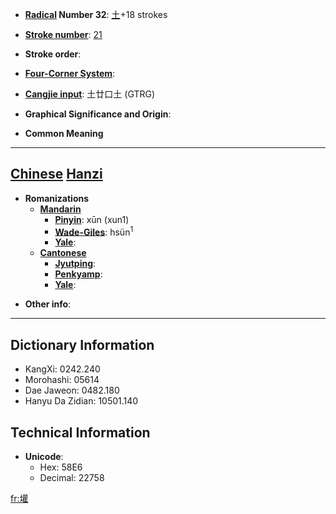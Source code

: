 * '''[[Wiktionary:Chinese radical index| Radical]] Number 32''': [[Wiktionary:Chinese radical index 土|土]]+18 strokes

* '''[[Wiktionary:Chinese total strokes index|Stroke number]]''': [[Wiktionary:Chinese total strokes index 21|21]]

* '''Stroke order''': 

* '''[[Wiktionary:Chinese four corner index|Four-Corner System]]''': 

* '''[[Wiktionary:Chinese Cangjie index|Cangjie input]]''': 土廿口土 (GTRG)

* '''Graphical Significance and Origin''': 

* '''Common Meaning'''

----

== [[Chinese]] [[Hanzi]] ==

* '''Romanizations'''
** '''[[Mandarin]]'''
*** '''[[Pinyin]]''': xūn (xun1)
*** '''[[Wade-Giles]]''': hsün<sup>1</sup>
*** '''[[Yale]]''': 
** '''[[Cantonese]]'''
*** '''[[Jyutping]]''':
*** '''[[Penkyamp]]''': 
*** '''[[Yale]]''': 

* '''Other info''': 

----

== Dictionary Information ==

* KangXi: 0242.240
* Morohashi: 05614
* Dae Jaweon: 0482.180
* Hanyu Da Zidian: 10501.140

== Technical Information ==

* '''Unicode''':
** Hex: 58E6
** Decimal: 22758

[[fr:壦]]